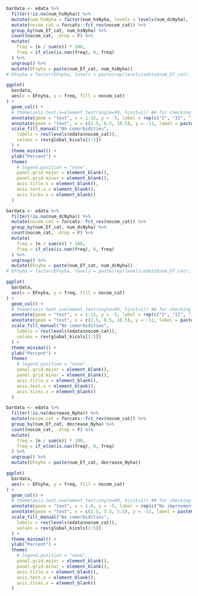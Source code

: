 
```r

bardata <- edata %>%
  filter(!is.na(num_hsNyha)) %>%
  mutate(num_hsNyha = factor(num_hsNyha, levels = levels(num_dcNyha), labels = levels(num_dcNyha))) %>%
  mutate(nocom_cat = forcats::fct_rev(nocom_cat)) %>%
  group_by(num_Ef_cat, num_hsNyha) %>%
  count(nocom_cat, .drop = F) %>%
  mutate(
    freq = (n / sum(n)) * 100,
    freq = if_else(is.nan(freq), 0, freq)
  ) %>%
  ungroup() %>%
  mutate(EFnyha = paste(num_Ef_cat, num_hsNyha))
# EFnyha = factor(EFnyha, levels = paste(rep(levels(edata$num_Ef_cat), each = 4), levels(edata$num_hsNyha))))

ggplot(
  bardata,
  aes(x = EFnyha, y = freq, fill = nocom_cat)
) +
  geom_col() +
  # theme(axis.text.x=element_text(angle=90, hjust=1)) ## for checking
  annotate(geom = "text", x = 1:12, y = -5, label = rep(c("I", "II", "III", "IV"), 3), size = 4) +
  annotate(geom = "text", x = c(2.5, 6.5, 10.5), y = -11, label = paste0("EF ", unique(bardata$num_Ef_cat)), size = 4) +
  scale_fill_manual("No comorbidities",
    labels = rev(levels(edata$nocom_cat)),
    values = rev(global_kicols[1:5])
  ) +
  theme_minimal() +
  ylab("Percent") +
  theme(
    # legend.position = "none",
    panel.grid.major = element_blank(),
    panel.grid.minor = element_blank(),
    axis.title.x = element_blank(),
    axis.text.x = element_blank(),
    axis.ticks.x = element_blank()
  )
```

```r

bardata <- edata %>%
  filter(!is.na(num_dcNyha)) %>%
  mutate(nocom_cat = forcats::fct_rev(nocom_cat)) %>%
  group_by(num_Ef_cat, num_dcNyha) %>%
  count(nocom_cat, .drop = F) %>%
  mutate(
    freq = (n / sum(n)) * 100,
    freq = if_else(is.nan(freq), 0, freq)
  ) %>%
  ungroup() %>%
  mutate(EFnyha = paste(num_Ef_cat, num_dcNyha))
# EFnyha = factor(EFnyha, levels = paste(rep(levels(edata$num_Ef_cat), each = 4), levels(edata$num_hsNyha))))

ggplot(
  bardata,
  aes(x = EFnyha, y = freq, fill = nocom_cat)
) +
  geom_col() +
  # theme(axis.text.x=element_text(angle=90, hjust=1)) ## for checking
  annotate(geom = "text", x = 1:12, y = -5, label = rep(c("I", "II", "III", "IV"), 3), size = 4) +
  annotate(geom = "text", x = c(2.5, 6.5, 10.5), y = -11, label = paste0("EF ", unique(bardata$num_Ef_cat)), size = 4) +
  scale_fill_manual("No comorbidities",
    labels = rev(levels(edata$nocom_cat)),
    values = rev(global_kicols[1:5])
  ) +
  theme_minimal() +
  ylab("Percent") +
  theme(
    # legend.position = "none",
    panel.grid.major = element_blank(),
    panel.grid.minor = element_blank(),
    axis.title.x = element_blank(),
    axis.text.x = element_blank(),
    axis.ticks.x = element_blank()
  )
```

```r

bardata <- edata %>%
  filter(!is.na(decrease_Nyha)) %>%
  mutate(nocom_cat = forcats::fct_rev(nocom_cat)) %>%
  group_by(num_Ef_cat, decrease_Nyha) %>%
  count(nocom_cat, .drop = F) %>%
  mutate(
    freq = (n / sum(n)) * 100,
    freq = if_else(is.nan(freq), 0, freq)
  ) %>%
  ungroup() %>%
  mutate(EFnyha = paste(num_Ef_cat, decrease_Nyha))

ggplot(
  bardata,
  aes(x = EFnyha, y = freq, fill = nocom_cat)
) +
  geom_col() +
  # theme(axis.text.x=element_text(angle=90, hjust=1)) ## for checking
  annotate(geom = "text", x = 1:6, y = -5, label = rep(c("No improvment", "Improvment"), 3), size = 3) +
  annotate(geom = "text", x = c(1.5, 3.5, 5.5), y = -11, label = paste0("EF ", unique(bardata$num_Ef_cat)), size = 4) +
  scale_fill_manual("No comorbidities",
    labels = rev(levels(edata$nocom_cat)),
    values = rev(global_kicols[1:5])
  ) +
  theme_minimal() +
  ylab("Percent") +
  theme(
    # legend.position = "none",
    panel.grid.major = element_blank(),
    panel.grid.minor = element_blank(),
    axis.title.x = element_blank(),
    axis.text.x = element_blank(),
    axis.ticks.x = element_blank()
  )
```
